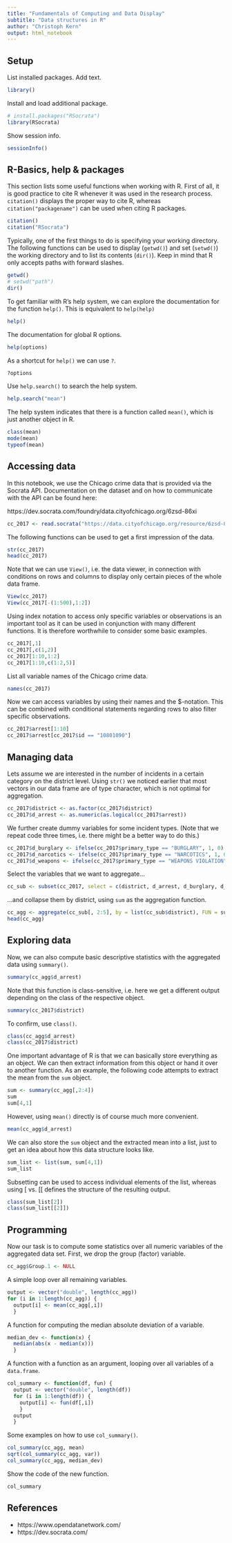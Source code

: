 ```yaml
---
title: "Fundamentals of Computing and Data Display"
subtitle: "Data structures in R"
author: "Christoph Kern"
output: html_notebook
---
```


## Setup

List installed packages. Add text.

```r
library()
```

Install and load additional package.

```r
# install.packages("RSocrata")
library(RSocrata)
```

Show session info.

```r
sessionInfo()
```

## R-Basics, help & packages

This section lists some useful functions when working with R. First of all, it is good practice to cite R whenever it was used in the research process. `citation()` displays the proper way to cite R, whereas `citation("packagename")` can be used when citing R packages.

```r
citation()
citation("RSocrata")
```

Typically, one of the first things to do is specifying your working directory. The following functions can be used to display (`getwd()`) and set (`setwd()`) the working directory and to list its contents (`dir()`). Keep in mind that R only accepts paths with forward slashes. 

```r
getwd()
# setwd("path")
dir()
```

To get familiar with R's help system, we can explore the documentation for the function `help()`. This is equivalent to `help(help)`

```r
help()
```

The documentation for global R options.

```r
help(options)
```

As a shortcut for `help()` we can use `?`.

```r
?options
```

Use `help.search()` to search the help system.

```r
help.search("mean")
```

The help system indicates that there is a function called `mean()`, which is just another object in R.

```r
class(mean)
mode(mean)
typeof(mean)
```

## Accessing data

In this notebook, we use the Chicago crime data that is provided via the Socrata API. Documentation on the dataset and on how to communicate with the API can be found here:

https://dev.socrata.com/foundry/data.cityofchicago.org/6zsd-86xi

```r
cc_2017 <- read.socrata("https://data.cityofchicago.org/resource/6zsd-86xi.json?$where=date between '2017-01-01' and '2017-01-31'")
```

The following functions can be used to get a first impression of the data. 

```r
str(cc_2017)
head(cc_2017)
```

Note that we can use `View()`, i.e. the data viewer, in connection with conditions on rows and columns to display only certain pieces of the whole data frame.

```r
View(cc_2017)
View(cc_2017[-(1:500),1:2])
```

Using index notation to access only specific variables or observations is an important tool as it can be used in conjunction with many different functions. It is therefore worthwhile to consider some basic examples.

```r
cc_2017[,1]
cc_2017[,c(1,2)]
cc_2017[1:10,1:2]
cc_2017[1:10,c(1:2,5)]
```

List all variable names of the Chicago crime data.

```r
names(cc_2017)
```

Now we can access variables by using their names and the $-notation. This can be combined with conditional statements regarding rows to also filter specific observations.

```r
cc_2017$arrest[1:10]
cc_2017$arrest[cc_2017$id == "10801090"]
```

## Managing data
 
Lets assume we are interested in the number of incidents in a certain category on the district level. Using `str()` we noticed earlier that most vectors in our data frame are of type character, which is not optimal for aggregation.
 
```r
cc_2017$district <- as.factor(cc_2017$district)
cc_2017$d_arrest <- as.numeric(as.logical(cc_2017$arrest))
```

We further create dummy variables for some incident types. (Note that we repeat code three times, i.e. there might be a better way to do this.)

```r
cc_2017$d_burglary <- ifelse(cc_2017$primary_type == "BURGLARY", 1, 0)
cc_2017$d_narcotics <- ifelse(cc_2017$primary_type == "NARCOTICS", 1, 0)
cc_2017$d_weapons <- ifelse(cc_2017$primary_type == "WEAPONS VIOLATION", 1, 0)
```

Select the variables that we want to aggregate...

```r
cc_sub <- subset(cc_2017, select = c(district, d_arrest, d_burglary, d_narcotics, d_weapons))
```

...and collapse them by district, using `sum` as the aggregation function.

```r
cc_agg <- aggregate(cc_sub[, 2:5], by = list(cc_sub$district), FUN = sum)
head(cc_agg)
```

## Exploring data

Now, we can also compute basic descriptive statistics with the aggregated data using `summary()`. 

```r
summary(cc_agg$d_arrest)
```

Note that this function is class-sensitive, i.e. here we get a different output depending on the class of the respective object.

```r
summary(cc_2017$district)
```

To confirm, use `class()`.

```r
class(cc_agg$d_arrest)
class(cc_2017$district)
```

One important advantage of R is that we can basically store everything as an object. We can then extract information from this object or hand it over to another function. As an example, the following code attempts to extract the mean from the `sum` object.
 
```r
sum <- summary(cc_agg[,2:4])
sum
sum[4,1]
```

However, using `mean()` directly is of course much more convenient.

```r
mean(cc_agg$d_arrest)
```

We can also store the `sum` object and the extracted mean into a list, just to get an idea about how this data structure looks like.

```r
sum_list <- list(sum, sum[4,1])
sum_list
```

Subsetting can be used to access individual elements of the list, whereas using [ vs. [[ defines the structure of the resulting output.

```r
class(sum_list[2])
class(sum_list[[2]])
```

## Programming

Now our task is to compute some statistics over all numeric variables of the aggregated data set. First, we drop the group (factor) variable.

```r
cc_agg$Group.1 <- NULL
```

A simple loop over all remaining variables.

```r
output <- vector("double", length(cc_agg))
for (i in 1:length(cc_agg)) {
  output[i] <- mean(cc_agg[,i])
  }
```

A function for computing the median absolute deviation of a variable.

```r
median_dev <- function(x) {
  median(abs(x - median(x)))
  }
```

A function with a function as an argument, looping over all variables of a `data.frame`. 

```r
col_summary <- function(df, fun) {
  output <- vector("double", length(df))
  for (i in 1:length(df)) {
    output[i] <- fun(df[,i])
    }
  output
  }
```

Some examples on how to use `col_summary()`.

```r
col_summary(cc_agg, mean)
sqrt(col_summary(cc_agg, var))
col_summary(cc_agg, median_dev)
```

Show the code of the new function.

```r
col_summary
```

## References

* https://www.opendatanetwork.com/
* https://dev.socrata.com/